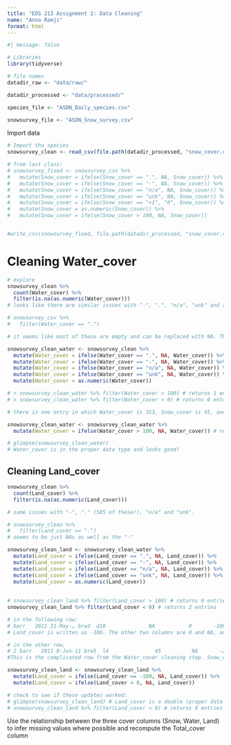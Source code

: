 ```yaml
---
title: "EDS 213 Assignment 2: Data Cleaning"
name: "Anna Ramji"
format: html
---
```




```r
#| message: false  

# Libraries
library(tidyverse)

# file names
datadir_raw <- "data/raw/"

datadir_processed <- "data/processed/"

species_file <- "ASDN_Daily_species.csv"

snowsurvey_file <- "ASDN_Snow_survey.csv"
```


Import data

```r
# Import the species
snowsurvey_clean <- read_csv(file.path(datadir_processed, "snow_cover.csv"))
```


```r
# from last class:
# snowsurvey_fixed <- snowsurvey_csv %>% 
#   mutate(Snow_cover = ifelse(Snow_cover == ".", NA, Snow_cover)) %>% 
#   mutate(Snow_cover = ifelse(Snow_cover == "-", NA, Snow_cover)) %>% 
#   mutate(Snow_cover = ifelse(Snow_cover == "n/a", NA, Snow_cover)) %>% 
#   mutate(Snow_cover = ifelse(Snow_cover == "unk", NA, Snow_cover)) %>% 
#   mutate(Snow_cover = ifelse(Snow_cover == "<1", "0", Snow_cover)) %>% 
#   mutate(Snow_cover = as.numeric(Snow_cover)) %>% 
#   mutate(Snow_cover = ifelse(Snow_cover > 100, NA, Snow_cover)) 


#write_csv(snowsurvey_fixed, file.path(datadir_processed, "snow_cover.csv"))

```

# Cleaning Water_cover

```r
# explore
snowsurvey_clean %>% 
  count(Water_cover) %>% 
  filter(is.na(as.numeric(Water_cover)))
# looks like there are similar issues with "-", ".", "n/a", "unk" and actual NAs

# snowsurvey_csv %>% 
#   filter(Water_cover == ".")

# it seems like most of these are empty and can be replaced with NA. The same is true for the other symbols and phrases.

snowsurvey_clean_water <- snowsurvey_clean %>% 
  mutate(Water_cover = ifelse(Water_cover == ".", NA, Water_cover)) %>%
  mutate(Water_cover = ifelse(Water_cover == "-", NA, Water_cover)) %>%
  mutate(Water_cover = ifelse(Water_cover == "n/a", NA, Water_cover)) %>%
  mutate(Water_cover = ifelse(Water_cover == "unk", NA, Water_cover)) %>%
  mutate(Water_cover = as.numeric(Water_cover)) 

# > snowsurvey_clean_water %>% filter(Water_cover > 100) # returns 1 entry
# > snowsurvey_clean_water %>% filter(Water_cover < 0) # returns 0 entries

# there is one entry in which Water_cover is 353, Snow_cover is 45, and Land_cover is -298... Total_cover is somehow 100. I think it's possible that they meant to put 35 for Water_cover and 20 for Land_cover, but I can't actually assume that so I'll set it to NA for now.  

snowsurvey_clean_water <- snowsurvey_clean_water %>% 
  mutate(Water_cover = ifelse(Water_cover > 100, NA, Water_cover)) # replace values over 100 with NA 

# glimpse(snowsurvey_clean_water)
# Water_cover is in the proper data type and looks good!
```

## Cleaning Land_cover

```r
snowsurvey_clean %>% 
  count(Land_cover) %>% 
  filter(is.na(as.numeric(Land_cover)))

# same issues with "-", "." (585 of these!), "n/a" and "unk".

# snowsurvey_clean %>% 
#   filter(Land_cover == ".") 
# seems to be just NAs as well as the "-"

snowsurvey_clean_land <- snowsurvey_clean_water %>% 
  mutate(Land_cover = ifelse(Land_cover == ".", NA, Land_cover)) %>%
  mutate(Land_cover = ifelse(Land_cover == "-", NA, Land_cover)) %>%
  mutate(Land_cover = ifelse(Land_cover == "n/a", NA, Land_cover)) %>%
  mutate(Land_cover = ifelse(Land_cover == "unk", NA, Land_cover)) %>%
  mutate(Land_cover = as.numeric(Land_cover)) 
  
  
# snowsurvey_clean_land %>% filter(Land_cover > 100) # returns 0 entries
snowsurvey_clean_land %>% filter(Land_cover < 0) # returns 2 entries

# in the following row:
# barr   2011 31-May-… brw3  d10              NA           0       -100 100         abankert NA  
# Land_cover is written as -100. The other two columns are 0 and NA, and the total is 100. I think it is safe to guess that this value is supposed to be + 100.

# in the other row, 
# 2 barr   2011 8-Jun-11 brw5  l4               45          NA       -298 100         jcunnin… NA 
#This is the complicated row from the Water_cover cleaning step. Snow_cover is 45, we turned Water_cover into NA, and Land_cover is -298 while Total_cover is 100. I think it makes the most sense to turn this value into NA.

snowsurvey_clean_land <- snowsurvey_clean_land %>% 
  mutate(Land_cover = ifelse(Land_cover == -100, NA, Land_cover)) %>% 
  mutate(Land_cover = ifelse(Land_cover < 0, NA, Land_cover))

# check to see if these updates worked:
# glimpse(snowsurvey_clean_land) # Land_cover is a double (proper data type)
# snowsurvey_clean_land %>% filter(Land_cover < 0) # returns 0 entries
```

Use the relationship between the three cover columns (Snow, Water, Land) to infer missing values where possible and recompute the Total_cover column


```r



```

